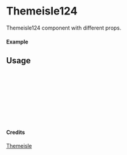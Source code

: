 
<Meta of={Themeisle124} title="Themeisle/Themeisle124" />

# Themeisle124

Themeisle124 component with different props.

#### Example

<Canvas of={Themeisle124.Primary} />

## Usage

```ts
import { Themeisle124 } from "yadl-ui";

const Example = () => {
  return (
      <Themeisle124 />
  );
};

export default Example;
```

#### Credits
[Themeisle](https://themeisle.com/illustrations)
